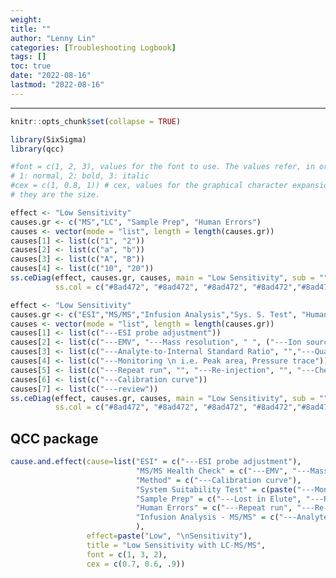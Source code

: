 ```yaml
---
weight: 
title: ""
author: "Lenny Lin"
categories: [Troubleshooting Logbook]
tags: []
toc: true
date: "2022-08-16"
lastmod: "2022-08-16"
---
```



<!--more-->

---

```r
knitr::opts_chunk$set(collapse = TRUE)
```

```r
library(SixSigma)
library(qcc)

#font = c(1, 2, 3), values for the font to use. The values refer, in order, to branches, causes and effect.
# 1: normal, 2: bold, 3: italic
#cex = c(1, 0.8, 1)) # cex, values for the graphical character expansion. The values refer, in order, to branches, causes and effect
# they are the size.
```





```r
effect <- "Low Sensitivity"
causes.gr <- c("MS","LC", "Sample Prep", "Human Errors")
causes <- vector(mode = "list", length = length(causes.gr))
causes[1] <- list(c("1", "2"))
causes[2] <- list(c("a", "b"))
causes[3] <- list(c("A", "B"))
causes[4] <- list(c("10", "20"))
ss.ceDiag(effect, causes.gr, causes, main = "Low Sensitivity", sub = "",
          ss.col = c("#8ad472", "#8ad472", "#8ad472", "#8ad472","#8ad472"))
```


```r
effect <- "Low Sensitivity"
causes.gr <- c("ESI","MS/MS","Infusion Analysis","Sys. S. Test", "Human Errors", "Method", "Sample Prep")
causes <- vector(mode = "list", length = length(causes.gr))
causes[1] <- list(c("---ESI probe adjustment"))
causes[2] <- list(c("---EMV", "---Mass resolution", " ", ("---Ion source \n manitenance")))
causes[3] <- list(c("---Analyte-to-Internal Standard Ratio", "","---Qualifier-to-Quantifier Ratio"))
causes[4] <- list(c("---Monitoring \n i.e. Peak area, Pressure trace"))
causes[5] <- list(c("---Repeat run", "", "---Re-injection", "", "---Check & Replacement\n i.e. mobile phases, parts"))
causes[6] <- list(c("---Calibration curve"))
causes[7] <- list(c("---review"))
ss.ceDiag(effect, causes.gr, causes, main = "Low Sensitivity", sub = "",
          ss.col = c("#8ad472", "#8ad472", "#8ad472", "#8ad472","#8ad472"))
```


## QCC package


```r
cause.and.effect(cause=list("ESI" = c("---ESI probe adjustment"),
                            "MS/MS Health Check" = c("---EMV", "---Mass resolution", paste("---Ion source manitenance", "\n i.e. new capillary electrode")),
                            "Method" = c("---Calibration curve"),
                            "System Suitability Test" = c(paste("---Monitoring", "\n i.e. Peak area, Pressure trace", "\n  XIC overlays")),
                            "Sample Prep" = c("---Lost in Elute", "---Review"),
                            "Human Errors" = c("---Repeat run", "---Re-injection", paste("---Check & Replacement","\n i.e. mobile phases, parts")),
                            "Infusion Analysis - MS/MS" = c("---Analyte-to-Internal Standard Ratio", "---Qualifier-to-Quantifier Ratio")
                            ),
                 effect=paste("Low", "\nSensitivity"),
                 title = "Low Sensitivity with LC-MS/MS",
                 font = c(1, 3, 2), 
                 cex = c(0.7, 0.6, .9))
```


